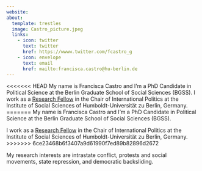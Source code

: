 ```yaml
---
website:
about:
  template: trestles
  image: Castro_picture.jpeg
  links:
    - icon: twitter
      text: twitter
      href: https://wwww.twitter.com/fcastro_g
    - icon: envelope
      text: email
      href: mailto:francisca.castro@hu-berlin.de
---
```


<<<<<<< HEAD
My name is Francisca Castro and I'm a PhD Candidate in Political Science at the Berlin Graduate School of Social Sciences (BGSS). I work as a [Research Fellow](https://www.sowi.hu-berlin.de/en/lehrbereiche-en/international-politics/Team/staff/1693006) in the Chair of International Politics at the Institute of Social Sciences of Humboldt-Universität zu Berlin, Germany.
=======
My name is Francisca Castro and I'm a PhD Candidate in Political Science at the Berlin Graduate School of Social Sciences (BGSS).

I work as a [Research Fellow](https://www.google.com/url?q=https%3A%2F%2Fwww.sowi.hu-berlin.de%2Fen%2Flehrbereiche-en%2Finternational-politics%2FTeam%2Fstaff%2F1693006&sa=D&sntz=1&usg=AOvVaw1gEFEgsim-dhjHX84OvwLC) in the Chair of International Politics at the Institute of Social Sciences of Humboldt-Universität zu Berlin, Germany.
>>>>>>> 6ce23468b6f3407a9d61990f7ed89b82896d2672

My research interests are intrastate conflict, protests and social movements, state repression, and democratic backsliding.
